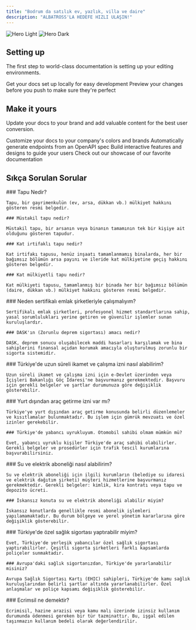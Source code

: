 ```yaml
---
title: "Bodrum da satılık ev, yazlık, villa ve daire"
description: "ALBATROSS'LA HEDEFE HIZLI ULAŞIN!"
---
```


<img alt="Hero Light" classname="block dark:hidden" src="/images/hero-light.svg" />

<img alt="Hero Dark" classname="hidden dark:block" src="/images/hero-dark.svg" />

## Setting up

The first step to world-class documentation is setting up your editing environments.

<CardGroup cols={2}>
  <Card title="Edit Your Docs" icon="pen-to-square" href="https://mintlify.com/docs/quickstart">
    Get your docs set up locally for easy development
  </Card>

  <Card title="Preview Changes" icon="image" href="https://mintlify.com/docs/development">
    Preview your changes before you push to make sure they're perfect
  </Card>
</CardGroup>

## Make it yours

Update your docs to your brand and add valuable content for the best user conversion.

<CardGroup cols={2}>
  <Card title="Customize Style" icon="palette" href="https://mintlify.com/docs/settings/global">
    Customize your docs to your company's colors and brands
  </Card>

  <Card title="Reference APIs" icon="code" href="https://mintlify.com/docs/api-playground/openapi">
    Automatically generate endpoints from an OpenAPI spec
  </Card>

  <Card title="Add Components" icon="screwdriver-wrench" href="https://mintlify.com/docs/components/accordion">
    Build interactive features and designs to guide your users
  </Card>

  <Card title="Get Inspiration" icon="stars" href="https://mintlify.com/customers">
    Check out our showcase of our favorite documentation
  </Card>
</CardGroup>

## Sıkça Sorulan Sorular

<AccordionGroup>
  <Accordion title="Tapu İşlemleri">
    ### Tapu Nedir?

    Tapu, bir gayrimenkulün (ev, arsa, dükkan vb.) mülkiyet hakkını gösteren resmi belgedir.

    ### Müstakil tapu nedir?

    Müstakil tapu, bir arsanın veya binanın tamamının tek bir kişiye ait olduğunu gösteren tapudur.

    ### Kat irtifaklı tapu nedir?

    Kat irtifakı tapusu, henüz inşaatı tamamlanmamış binalarda, her bir bağımsız bölümün arsa payını ve ileride kat mülkiyetine geçiş hakkını gösteren belgedir.

    ### Kat mülkiyetli tapu nedir?

    Kat mülkiyeti tapusu, tamamlanmış bir binada her bir bağımsız bölümün (daire, dükkan vb.) mülkiyet hakkını gösteren resmi belgedir.
  </Accordion>

  <Accordion title="Emlak ve Sigorta">
    ### Neden sertifikalı emlak şirketleriyle çalışmalıyım?

    Sertifikalı emlak şirketleri, profesyonel hizmet standartlarına sahip, yasal sorumlulukları yerine getiren ve güvenilir işlemler sunan kuruluşlardır.

    ### DASK'ın (Zorunlu deprem sigortası) amacı nedir?

    DASK, deprem sonucu oluşabilecek maddi hasarları karşılamak ve bina sahiplerini finansal açıdan korumak amacıyla oluşturulmuş zorunlu bir sigorta sistemidir.
  </Accordion>

  <Accordion title="İkamet ve Çalışma İzinleri">
    ### Türkiye'de uzun süreli ikamet ve çalışma izni nasıl alabilirim?

    Uzun süreli ikamet ve çalışma izni için e-Devlet üzerinden veya İçişleri Bakanlığı Göç İdaresi'ne başvurmanız gerekmektedir. Başvuru için gerekli belgeler ve şartlar durumunuza göre değişiklik gösterebilir.
  </Accordion>

  <Accordion title="Araç ve Ulaşım">
    ### Yurt dışından araç getirme izni var mı?

    Türkiye'ye yurt dışından araç getirme konusunda belirli düzenlemeler ve kısıtlamalar bulunmaktadır. Bu işlem için gümrük mevzuatı ve özel izinler gerekebilir.

    ### Türkiye'de yabancı uyrukluyum. Otomobil sahibi olmam mümkün mü?

    Evet, yabancı uyruklu kişiler Türkiye'de araç sahibi olabilirler. Gerekli belgeler ve prosedürler için trafik tescil kurumlarına başvurabilirsiniz.
  </Accordion>

  <Accordion title="Abonelik İşlemleri">
    ### Su ve elektrik aboneliği nasıl alabilirim?

    Su ve elektrik aboneliği için ilgili kurumların (belediye su idaresi ve elektrik dağıtım şirketi) müşteri hizmetlerine başvurmanız gerekmektedir. Gerekli belgeler: kimlik, kira kontratı veya tapu ve depozito ücreti.

    ### İskansız konuta su ve elektrik aboneliği alabilir miyim?

    İskansız konutlarda genellikle resmi abonelik işlemleri yapılamamaktadır. Bu durum bölgeye ve yerel yönetim kararlarına göre değişiklik gösterebilir.
  </Accordion>

  <Accordion title="Sağlık Sigortası">
    ### Türkiye'de özel sağlık sigortası yaptırabilir miyim?

    Evet, Türkiye'de yerleşik yabancılar özel sağlık sigortası yaptırabilirler. Çeşitli sigorta şirketleri farklı kapsamlarda poliçeler sunmaktadır.

    ### Avrupa'daki sağlık sigortanızdan, Türkiye'de yararlanabilir misiniz?

    Avrupa Sağlık Sigortası Kartı (EHIC) sahipleri, Türkiye'de kamu sağlık kuruluşlarından belirli şartlar altında yararlanabilirler. Özel anlaşmalar ve poliçe kapsamı değişiklik gösterebilir.
  </Accordion>

  <Accordion title="Diğer">
    ### Ecrimsil ne demektir?

    Ecrimisil, hazine arazisi veya kamu malı üzerinde izinsiz kullanım durumunda ödenmesi gereken bir tür tazminattır. Bu, işgal edilen taşınmazın kullanım bedeli olarak değerlendirilir.
  </Accordion>
</AccordionGroup>